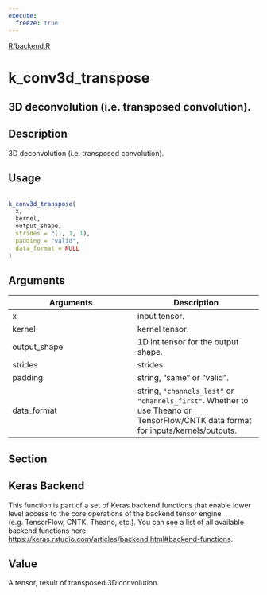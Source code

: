 ```yaml
---
execute:
  freeze: true
---
```


[R/backend.R](https://github.com/rstudio/keras//blob/main/R/backend.R#L584) 

# k_conv3d_transpose

## 3D deconvolution (i.e. transposed convolution).

## Description
 3D deconvolution (i.e. transposed convolution). 


## Usage
```r
 
k_conv3d_transpose( 
  x, 
  kernel, 
  output_shape, 
  strides = c(1, 1, 1), 
  padding = "valid", 
  data_format = NULL 
) 
```

## Arguments
|Arguments|Description|
|---|---|
| x | input tensor. |
| kernel | kernel tensor. |
| output_shape | 1D int tensor for the output shape. |
| strides | strides |
| padding | string, "same" or "valid". |
| data_format | string, `"channels_last"` or `"channels_first"`. Whether to use Theano or TensorFlow/CNTK data format for inputs/kernels/outputs. |


## Section

## Keras Backend

   This function is part of a set of Keras backend functions that enable lower level access to the core operations of the backend tensor engine (e.g. TensorFlow, CNTK, Theano, etc.).  You can see a list of all available backend functions here: [https://keras.rstudio.com/articles/backend.html#backend-functions](https://keras.rstudio.com/articles/backend.html#backend-functions). 

## Value
 A tensor, result of transposed 3D convolution. 




